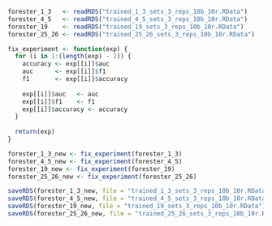 ```{r}
forester_1_3   <- readRDS("trained_1_3_sets_3_reps_10b_10r.RData")
forester_4_5   <- readRDS("trained_4_5_sets_3_reps_10b_10r.RData")
forester_19    <- readRDS("trained_19_sets_3_reps_10b_10r.RData")
forester_25_26 <- readRDS("trained_25_26_sets_3_reps_10b_10r.RData")
```

```{r}
fix_experiment <- function(exp) {
  for (i in 1:(length(exp) - 2)) {
    accuracy <- exp[[i]]$auc
    auc      <- exp[[i]]$f1
    f1       <- exp[[i]]$accuracy
    
    exp[[i]]$auc   <- auc
    exp[[i]]$f1    <- f1
    exp[[i]]$accuracy <- accuracy
  }
  
  return(exp)
}

```

```{r}
forester_1_3_new <- fix_experiment(forester_1_3)
forester_4_5_new <- fix_experiment(forester_4_5)
forester_19_new <- fix_experiment(forester_19)
forester_25_26_new <- fix_experiment(forester_25_26)
```

```{r}
saveRDS(forester_1_3_new, file = "trained_1_3_sets_3_reps_10b_10r.RData")
saveRDS(forester_4_5_new, file = "trained_4_5_sets_3_reps_10b_10r.RData")
saveRDS(forester_19_new, file = "trained_19_sets_3_reps_10b_10r.RData")
saveRDS(forester_25_26_new, file = "trained_25_26_sets_3_reps_10b_10r.RData")
```

